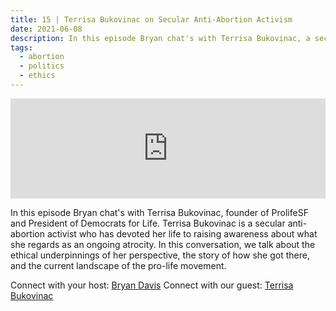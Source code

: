 ```yaml
---
title: 15 | Terrisa Bukovinac on Secular Anti-Abortion Activism
date: 2021-06-08
description: In this episode Bryan chat's with Terrisa Bukovinac, a secular anti-abortion activist, founder of ProlifeSF and President of Democrats for Life.
tags:
  - abortion
  - politics
  - ethics
---
```

<iframe src="https://anchor.fm/heart-of-the-matter/embed/episodes/Terrisa-Bukovinac-on-Secular-Anti-Abortion-Activism-e12dfkk"
        height="160px"
        width="100%"
        frameborder="0"
        scrolling="no">

</iframe>



In this episode Bryan chat's with Terrisa Bukovinac, founder of ProlifeSF and President of Democrats for Life. Terrisa Bukovinac is a secular anti-abortion activist who has devoted her life to raising awareness about what she regards as an ongoing atrocity. In this conversation, we talk about the ethical underpinnings of her perspective, the story of how she got there, and the current landscape of the pro-life movement.

Connect with your host: [Bryan Davis](https://twitter.com/GilbertGravis)
Connect with our guest: [Terrisa Bukovinac](https://twitter.com/terrisalin?lang=en)
